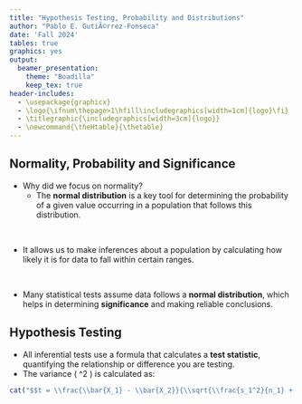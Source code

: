 ```yaml
---
title: "Hypothesis Testing, Probability and Distributions"
author: "Pablo E. GutiÃ©rrez-Fonseca"
date: 'Fall 2024'
tables: true
graphics: yes
output:   
  beamer_presentation:
    theme: "Boadilla"
    keep_tex: true
header-includes: 
  - \usepackage{graphicx}
  - \logo{\ifnum\thepage>1\hfill\includegraphics[width=1cm]{logo}\fi}
  - \titlegraphic{\includegraphics[width=3cm]{logo}}
  - \newcommand{\theHtable}{\thetable}
---
```




## Normality, Probability and Significance
- Why did we focus on normality?
  - The **normal distribution** is a key tool for determining the probability of a given value occurring in a population that follows this distribution.

<br>

- It allows us to make inferences about a population by calculating how likely it is for data to fall within certain ranges.

<br>

- Many statistical tests assume data follows a **normal distribution**, which helps in determining **significance** and making reliable conclusions.


## Hypothesis Testing 
- All inferential tests use a formula that calculates a **test statistic**, quantifying the relationship or difference you are testing.
- The variance \( \sigma^2 \) is calculated as:
```r
cat("$$t = \\frac{\\bar{X_1} - \\bar{X_2}}{\\sqrt{\\frac{s_1^2}{n_1} + \\frac{s_2^2}{n_2}}}$$")

```

